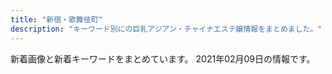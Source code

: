 ```yaml
---
title: "新宿・歌舞伎町"
description: "キーワード別にの巨乳アジアン・チャイナエステ嬢情報をまとめました。"
---
```


新着画像と新着キーワードをまとめています。
2021年02月09日の情報です。

<DmmAffiliateIns />
<KeywordTable
  shops={
    [
    {
        "name": "CLEAR-\u30af\u30ea\u30a2-",
        "station": "\u897f\u6b66\u65b0\u5bbf\u99c5\u5317\u53e3",
        "keywords": {
            "90": 2,
            "86": 2,
            "C": 1,
            "89": 1,
            "D": 8,
            "88": 4,
            "E": 1,
            "F": 1,
            "87": 2
        },
        "url": "http://clear-es.net/",
        "img_links": [
            "http://clear-es.net/images/index_06.jpg",
            "http://clear-es.net/yamituki-n/uploads/images/rena01.jpg",
            "http://clear-es.net/images/girls_03.jpg",
            "http://clear-es.net/uploads/22c8968348a9acc2dfc9ab0aecb09c27.jpg",
            "http://clear-es.net/uploads/09bdd5637edec4bfa3d47a7e9874640b.jpg",
            "http://clear-es.net/images/service_11.jpg",
            "http://clear-es.net/images/index_04.jpg",
            "http://clear-es.net/images/index_20.jpg",
            "http://clear-es.net/images/index_26.jpg",
            "http://clear-es.net/images/index_07.jpg",
            "http://clear-es.net/images/index_14.jpg",
            "http://clear-es.net/uploads/e1133a4ba0f8c81f9d272f5793bda380.jpg",
            "http://clear-es.net/images/index_02.jpg",
            "http://clear-es.net/images/index_28.jpg",
            "http://clear-es.net/uploads/f426bd85a8f6a9eac87e55b2d44c4bd5.jpg",
            "http://clear-es.net/images/girls_13.jpg",
            "http://clear-es.net/images/index_03.jpg",
            "http://clear-es.net/images/index_08.jpg",
            "http://clear-es.net/uploads/2aa97908694153fb149943f0b8445352.jpg",
            "http://clear-es.net/images/index_18.jpg",
            "http://clear-es.net/images/index_19.jpg",
            "http://clear-es.net/images/index_05.jpg",
            "http://clear-es.net/yamituki-n/uploads/images/rena02.jpg",
            "http://clear-es.net/uploads/deba56537604611ac3b8da004b92d809.jpg",
            "http://clear-es.net/uploads/a62d7f24a5b9a4fd5aeef678eb24ef4b.jpg",
            "http://clear-es.net/uploads/97eb17743f96fd7f0551aab0bedd5e6f.jpg",
            "http://clear-es.net/images/index_28_01.jpg",
            "http://clear-es.net/images/koko_1.jpg",
            "http://clear-es.net/my_work/images/pic1.png",
            "http://clear-es.net/images/index_11.jpg",
            "http://clear-es.net/images/index_15.jpg",
            "http://clear-es.net/uploads/7553669390f1cc93427a4f6ad33b4668.jpg",
            "http://clear-es.net/images/index_13.jpg",
            "http://clear-es.net/images/index_24.jpg",
            "http://clear-es.net/images/girls_11.jpg",
            "http://clear-es.net/yamituki-n/uploads/images/mmexport1576417470781.jpg",
            "http://clear-es.net/uploads/10299154955d10c3b815a5638a35a934.jpg",
            "http://clear-es.net/images/index_27.jpg",
            "http://clear-es.net/images/index_21.jpg",
            "http://clear-es.net/images/index_10.jpg",
            "http://clear-es.net/images/index_25.jpg",
            "http://clear-es.net/images/index_17.jpg",
            "http://clear-es.net/yamituki-n/uploads/images/juri01s.jpg",
            "http://clear-es.net/images/gallery_11.jpg",
            "http://clear-es.net/images/index_12.jpg",
            "http://clear-es.net/yamituki-n/uploads/images/yui01.jpg",
            "http://clear-es.net/images/index_01.jpg",
            "http://clear-es.net/uploads/c1f6d0346f5cb109ac62c21a58c7deff.jpg",
            "http://clear-es.net/yamituki-n/uploads/images/mika03s.jpg",
            "http://clear-es.net/uploads/cec0ed392fe00d8e3ff867c0625809e6.jpg",
            "http://clear-es.net/images/index_09.jpg",
            "http://clear-es.net/images/index_23.jpg"
        ]
    },
    {
        "img_links": [
            "https://static.wixstatic.com/media/1f1430_f16ba939f42f47d688a43ba736f9d100~mv2.jpg",
            "https://static.wixstatic.com/media/1f1430_04f93cdec45f4c4e8d0fa69dc26b3e38~mv2.jpg",
            "https://static.wixstatic.com/media/1f1430_c572ee153c0c46e096e6301fe82e2f11~mv2.jpg",
            "https://static.wixstatic.com/media/1f1430_f8b09777e1a6414b8cb281db6e6fd8e4~mv2.jpg",
            "https://static.wixstatic.com/media/1f1430_8e7ae52f03b14e31be6ff7b1038f2896~mv2.jpg",
            "https://static.wixstatic.com/media/1f1430_0ea86bd4429f44fa96f0a1277a1c2d6e~mv2.jpg",
            "https://static.wixstatic.com/media/1f1430_704c1cfac22b4288a4aaa588c496ab40~mv2.jpg",
            "https://static.wixstatic.com/media/1f1430_4b2c5243bdbe40858057386a16dce231~mv2.png",
            "https://static.wixstatic.com/media/1f1430_d824a82ebc40424facf31978d80b293b~mv2.png",
            "https://static.wixstatic.com/media/1f1430_2511e8409a39492bab1eeffd58a5eb1f~mv2.jpg",
            "https://static.wixstatic.com/media/1f1430_184f66b9eb914c26b47be78d54152284~mv2.jpg",
            "https://static.wixstatic.com/media/1f1430_4ef445c14af547ffb085a4c73252e22c~mv2.jpg",
            "https://static.wixstatic.com/media/1f1430_d26df1a13af049c9a7afeac5e58c5323~mv2.jpg",
            "https://static.wixstatic.com/media/1f1430_890ca68d29e04e7a8c96e4198a653ed3~mv2.jpg",
            "https://static.wixstatic.com/media/1f1430_f4c9cbbcc36c44f1a8be8eb3138b0b46~mv2.jpg",
            "https://static.wixstatic.com/media/1f1430_7ff5719c25b243d18c7fb6db890677f9~mv2.jpg",
            "https://static.wixstatic.com/media/1f1430_5b6db55133674387b978465361d1f5af~mv2.jpg",
            "https://static.wixstatic.com/media/1f1430_e5113a1a86b8410db0438745823a2d2c~mv2.png",
            "https://static.wixstatic.com/media/1f1430_b6622178bf9c45a68912520b4b2de175~mv2.png",
            "https://static.wixstatic.com/media/1f1430_d0a7ae614e0b423886aa6d1beca9a87a~mv2.jpg",
            "https://static.wixstatic.com/media/1f1430_27c850c6656448c68b705e2a69f8d3e0~mv2.png",
            "https://static.wixstatic.com/media/1f1430_c48456140f404f1eb9a47dfd01d1d032~mv2.jpg",
            "https://static.wixstatic.com/media/1f1430_e11d2a49cf1a4130a10a3e09053a46fc~mv2.png"
        ],
        "station": "JR\u65b0\u5bbf\u99c5\u6771\u53e3\u30fb\u6b4c\u821e\u4f0e\u753a",
        "url": "https://www.hagoromo.tokyo/",
        "name": "\u7fbd\u8863\uff5e\u306f\u3054\u308d\u3082\uff5e",
        "keywords": {}
    },
    {
        "keywords": {
            "E": 14,
            "87": 14,
            "86": 14,
            "D": 28,
            "85": 14
        },
        "name": "\u6c17\u697d",
        "url": "http://yurali.oks.bz/",
        "img_links": [
            "http://yurali.oks.bz/images/room2.jpg",
            "http://yurali.oks.bz/images/room4.jpg",
            "http://yurali.oks.bz/images/kanban.jpg",
            "http://yurali.oks.bz/photos/sites/48/2020/09/2020090809340917.jpg",
            "http://yurali.oks.bz/images/acc4.jpg",
            "http://yurali.oks.bz/images/s1.jpg",
            "http://yurali.oks.bz/images/s3.jpg",
            "http://yurali.oks.bz/images/s_new.png",
            "http://yurali.oks.bz/images/mobile.jpg",
            "http://yurali.oks.bz/images/line.jpg",
            "http://yurali.oks.bz/photos/sites/48/2020/09/2020090809341067.jpg",
            "http://yurali.oks.bz/photos/sites/48/2020/09/202009080934129.jpg",
            "http://yurali.oks.bz/photos/sites/48/2020/06/2020063002493351.jpg",
            "http://yurali.oks.bz/photos/sites/48/2020/09/2020090809341126.jpg",
            "http://yurali.oks.bz/photos/sites/48/2020/09/2020090809341490.jpg",
            "http://yurali.oks.bz/images/room3.jpg",
            "http://yurali.oks.bz/images/acc3.jpg",
            "http://yurali.oks.bz/images/s2.jpg",
            "http://yurali.oks.bz/images/right.jpg",
            "http://yurali.oks.bz/images/content.jpg",
            "http://yurali.oks.bz/images/acc1.jpg",
            "http://yurali.oks.bz/images/acc2.jpg",
            "http://yurali.oks.bz/images/s4.jpg",
            "http://yurali.oks.bz/images/top.jpg",
            "http://yurali.oks.bz/images/room1.jpg"
        ],
        "station": "JR\u65b0\u5bbf\u99c5\u897f\u53e3"
    },
    {
        "name": "KOYUKI",
        "url": "http://hi-msg.com/koyuki/",
        "img_links": [
            "http://hi-msg.com/koyuki/img/t-1.png",
            "http://hi-msg.com/koyuki/img/english-t4.png",
            "http://hi-msg.com/koyuki/img/p-5.jpg",
            "http://hi-msg.com/koyuki/img/card-english.png",
            "http://hi-msg.com/koyuki/img/head.png",
            "http://hi-msg.com/koyuki/img/p-7.jpg",
            "http://hi-msg.com/koyuki/img/t-3.png",
            "http://hi-msg.com/koyuki/img/p-9.jpg",
            "http://hi-msg.com/koyuki/img/kanban4.jpg",
            "http://hi-msg.com/koyuki/img/p-6-1.jpg",
            "http://hi-msg.com/koyuki/img/p-3.jpg",
            "http://hi-msg.com/koyuki/img/p-2.jpg",
            "http://hi-msg.com/koyuki/img/p-10.jpg",
            "http://hi-msg.com/koyuki/img/re.png",
            "http://hi-msg.com/koyuki/img/english-t1.png",
            "http://hi-msg.com/koyuki/img/english-t3.png",
            "http://hi-msg.com/koyuki/img/kanban4s.jpg",
            "http://hi-msg.com/koyuki/img/p-7-1.jpg",
            "http://hi-msg.com/koyuki/img/p-4.jpg",
            "http://hi-msg.com/koyuki/img/tel.png",
            "http://hi-msg.com/koyuki/img/p-8-1.jpg",
            "http://hi-msg.com/koyuki/img/p-3-1.jpg",
            "http://hi-msg.com/koyuki/img/tit.png",
            "http://hi-msg.com/koyuki/img/p-8.jpg",
            "http://hi-msg.com/koyuki/img/p-1.jpg",
            "http://hi-msg.com/koyuki/img/newstback.png",
            "http://hi-msg.com/koyuki/img/p-6.jpg",
            "http://hi-msg.com/koyuki/img/p-11.jpg",
            "http://hi-msg.com/koyuki/img/p-2-1.jpg",
            "http://hi-msg.com/koyuki/img/english-t5.png",
            "http://hi-msg.com/koyuki/img/botton.png",
            "http://hi-msg.com/koyuki/img/card.png",
            "http://hi-msg.com/koyuki/img/p-4-1.jpg",
            "http://hi-msg.com/koyuki/img/p-0.jpg",
            "http://hi-msg.com/koyuki/img/english-t2.png",
            "http://hi-msg.com/koyuki/img/english-t6.png",
            "http://hi-msg.com/koyuki/img/t-2.png"
        ],
        "keywords": {
            "C": 8
        },
        "station": "JR\u65b0\u5bbf\u99c5\u6771\u53e3"
    },
    {
        "station": "\u897f\u6b66\u65b0\u5bbf\u99c5\u5317\u53e3",
        "keywords": {},
        "img_links": [
            "http://fairy.este88.com/img/kaori1.jpg",
            "http://fairy.este88.com/images/kaori1.jpg",
            "http://fairy.este88.com/images/momo1.jpg",
            "http://fairy.este88.com/images/r02.jpg",
            "http://fairy.este88.com/img/koyuki1.jpg",
            "http://fairy.este88.com/images/koyuki1.jpg",
            "http://fairy.este88.com/img/kixyoko1.jpg",
            "http://fairy.este88.com/gals/koko1.jpg",
            "http://fairy.este88.com/gals/nnana1.jpg",
            "http://fairy.este88.com/images/r01.jpg",
            "http://fairy.este88.com/images/r04.jpg",
            "http://fairy.este88.com/gals/risa1.jpg",
            "http://fairy.este88.com/images/ph1.jpg",
            "http://fairy.este88.com/img/mika1.jpg",
            "http://fairy.este88.com/img/momo1.jpg",
            "http://fairy.este88.com/images/kixyoko1.jpg",
            "http://fairy.este88.com/gals/sayuri1.jpg",
            "http://fairy.este88.com/images/mika1.jpg"
        ],
        "name": "fairy\u30d5\u30a7\u30a2\u30ea\u30fc",
        "url": "http://fairy.este88.com/"
    },
    {
        "name": "\u30b8\u30e5\u30ea\u30a2\u30f3",
        "img_links": [
            "https://mens-esthe.xyz/room/room-l6.jpg",
            "https://mens-esthe.xyz/images/header3.png",
            "https://mens-esthe.xyz/footer/footer-line.png",
            "https://mens-esthe.xyz/images/main-sp.jpg",
            "https://mens-esthe.xyz/staff/rina-top.jpg",
            "https://mens-esthe.xyz/icon/yelp.png",
            "https://mens-esthe.xyz/room/room-l4.jpg",
            "https://mens-esthe.xyz/staff/natsumi-l1.jpg",
            "https://mens-esthe.xyz/icon/twitter.png",
            "https://mens-esthe.xyz/staff/kana-s1.jpg",
            "https://mens-esthe.xyz/staff/moe-l1.jpg",
            "https://mens-esthe.xyz/room/room-l5.jpg",
            "https://mens-esthe.xyz/room/room-l8.jpg",
            "https://mens-esthe.xyz/images/main1.jpg",
            "https://mens-esthe.xyz/room/room-l3.jpg",
            "https://mens-esthe.xyz/staff/miki-l1.jpg",
            "https://mens-esthe.xyz/staff/kana-l1.jpg",
            "https://mens-esthe.xyz/images/esthe2.jpg",
            "https://mens-esthe.xyz/room/room-l1.jpg",
            "https://mens-esthe.xyz/icon/facebook.png",
            "https://mens-esthe.xyz/staff/miki-s1.jpg",
            "https://mens-esthe.xyz/staff/nami-l1.jpg",
            "https://mens-esthe.xyz/staff/miki-top.jpg",
            "https://mens-esthe.xyz/icon/line.png",
            "https://mens-esthe.xyz/staff/nami-top.jpg",
            "https://inage-mensesthe.com/icon/facebook.png",
            "https://mens-esthe.xyz/images/esthe3.jpg",
            "https://inage-mensesthe.com/icon/twitter.png",
            "https://mens-esthe.xyz/staff/kana-top.jpg",
            "https://mens-esthe.xyz/images/qrcode.png",
            "https://mens-esthe.xyz/footer/footer-tel.png",
            "https://inage-mensesthe.com/icon/yelp.png",
            "https://mens-esthe.xyz/footer/footer-staff.png",
            "https://mens-esthe.xyz/staff/moe-s1.jpg",
            "https://mens-esthe.xyz/images/esthe4.jpg",
            "https://mens-esthe.xyz/staff/rina-s1.jpg",
            "https://mens-esthe.xyz/room/room-l2.jpg",
            "https://mens-esthe.xyz/images/esthe1.jpg",
            "https://mens-esthe.xyz/staff/moe-top.jpg",
            "https://mens-esthe.xyz/room/room-l7.jpg",
            "https://inage-mensesthe.com/link/relaku_salon.jpg",
            "https://mens-esthe.xyz/staff/natsumi-s1.jpg",
            "https://inage-mensesthe.com/icon/line.png",
            "https://mens-esthe.xyz/images/clear.png",
            "https://mens-esthe.xyz/staff/nami-s1.jpg",
            "https://mens-esthe.xyz/staff/natsumi-top.jpg",
            "https://mens-esthe.xyz/staff/rina-l1.jpg"
        ],
        "keywords": {
            "85": 7,
            "D": 28,
            "88": 7,
            "86": 28
        },
        "station": "JR\u65b0\u5bbf\u99c5\u6771\u5357\u53e3",
        "url": "https://mens-esthe.xyz/"
    },
    {
        "station": "JR\u65b0\u5bbf\u99c5\u897f\u53e3",
        "name": "Fairy Girl",
        "keywords": {},
        "url": "http://fairy-girl.work/",
        "img_links": [
            "http://fairy-girl.work/images/int2.jpg",
            "http://fairy-girl.work/images/bana0404_4.png",
            "http://fairy-girl.work/staff/mari.jpg",
            "http://fairy-girl.work/images/6.jpg",
            "http://fairy-girl.work/images/line.png",
            "http://fairy-girl.work/images/10.jpg",
            "http://fairy-girl.work/img/yuki1.jpg",
            "http://fairy-girl.work/staff/eri.jpg",
            "http://fairy-girl.work/img/eri2.jpg",
            "http://fairy-girl.work/images/9.jpg",
            "http://fairy-girl.work/img/kiki1.jpg",
            "http://fairy-girl.work/images/2.jpg",
            "http://fairy-girl.work/img/kiki2.jpg",
            "http://fairy-girl.work/staff/rina.jpg",
            "http://fairy-girl.work/staff/kana.jpg",
            "http://fairy-girl.work/images/ac2.jpg",
            "http://fairy-girl.work/staff/misa.jpg",
            "http://fairy-girl.work/images/12.jpg",
            "http://fairy-girl.work/images/1.jpg",
            "http://fairy-girl.work/images/staff_t.jpg",
            "http://fairy-girl.work/images/mobile.jpg",
            "http://fairy-girl.work/staff/yuyu.jpg",
            "http://fairy-girl.work/images/sys2.jpg",
            "http://fairy-girl.work/images/8.jpg",
            "http://fairy-girl.work/images/5.jpg",
            "http://fairy-girl.work/img/rara1.jpg",
            "http://fairy-girl.work/staff/yuki.jpg",
            "http://fairy-girl.work/img/misa1.jpg",
            "http://fairy-girl.work/images/3.jpg",
            "http://fairy-girl.work/staff/kiki.jpg",
            "http://fairy-girl.work/images/ac1.jpg",
            "http://fairy-girl.work/staff/rika.jpg",
            "http://fairy-girl.work/img/rina1.jpg",
            "http://fairy-girl.work/img/kana1.jpg",
            "http://fairy-girl.work/img/hitomi1.jpg",
            "http://fairy-girl.work/staff/hitomi.jpg",
            "http://fairy-girl.work/img/mari1.jpg",
            "http://fairy-girl.work/images/interior_t.jpg",
            "http://fairy-girl.work/staff/rara.jpg",
            "http://fairy-girl.work/img/rika1.jpg",
            "http://fairy-girl.work/images/news.jpg",
            "http://fairy-girl.work/images/int1.jpg",
            "http://fairy-girl.work/images/tr.jpg",
            "http://fairy-girl.work/images/sys1.jpg",
            "http://fairy-girl.work/img/yuyu1.jpg",
            "http://fairy-girl.work/images/7.jpg",
            "http://fairy-girl.work/images/11.jpg",
            "http://fairy-girl.work/img/eri1.jpg"
        ]
    },
    {
        "keywords": {
            "C": 8,
            "87": 8,
            "86": 4,
            "85": 4,
            "E": 8
        },
        "url": "http://sakura-relax.net/",
        "name": "\u697d\u697d-\u30e9\u30af\u30e9\u30af-",
        "img_links": [
            "http://sakura-relax.net/images/cg06.jpg",
            "http://sakura-relax.net/images/tel.png",
            "http://sakura-relax.net/images/cg04.jpg",
            "http://sakura-relax.net/images/cg03.jpg",
            "http://sakura-relax.net/link/menlog.jpg",
            "http://sakura-relax.net/images/top-img02.png",
            "http://sakura-relax.net/images/qrc.png",
            "http://sakura-relax.net/images/kan.jpg",
            "http://sakura-relax.net/images/top-img01.png",
            "http://sakura-relax.net/images/cg07.jpg"
        ],
        "station": "\u65b0\u5bbf\u4e09\u4e01\u76ee\u99c5E1\u51fa\u53e3"
    },
    {
        "station": "JR\u65b0\u5bbf\u99c5\u6771\u53e3",
        "url": "http://crystal-est.net/",
        "img_links": [
            "http://crystal-est.net/uploads/crystal/2017/03/r2.jpg",
            "http://crystal-est.net/uploads/crystal/2017/03/subvisual_reserve.png",
            "http://ruby-es.com/uploads/rubyes/2017/02/img_info_04.png",
            "http://crystal-est.net/uploads/crystal/2017/02/ameba.jpg",
            "http://crystal-est.net/uploads/crystal/2018/07/wechatimg26.jpeg",
            "http://crystal-est.net/uploads/crystal/2017/03/subvisual_link.png",
            "http://crystal-est.net/uploads/crystal/2017/03/bnr_side_052.png",
            "http://ruby-es.com/uploads/rubyes/2017/02/img_info_01.png",
            "http://crystal-est.net/uploads/crystal/2017/04/leftmovie.png",
            "http://crystal-est.net/uploads/crystal/images/p01.png",
            "http://crystal-est.net/uploads/crystal/2017/03/bnr_side_032.png",
            "http://crystal-est.net/uploads/crystal/2017/03/r1.jpg",
            "http://crystal-est.net/uploads/crystal/2017/03/treatment2.png",
            "http://crystal-est.net/uploads/crystal/2017/03/bnr_side_042.png",
            "http://crystal-est.net/uploads/crystal/2017/03/r3.jpg",
            "http://crystal-est.net/uploads/crystal/2018/07/wechatimg31.jpeg",
            "http://crystal-est.net/uploads/crystal/2018/07/wechatimg125.jpeg",
            "http://crystal-est.net/uploads/crystal/2017/07/yuyu2.jpeg",
            "http://crystal-est.net/uploads/crystal/2017/04/web.png",
            "http://ruby-es.com/uploads/rubyes/2017/02/img_info_05.png",
            "http://crystal-est.net/uploads/crystal/2017/03/btn_top_03.png",
            "http://ruby-es.com/uploads/rubyes/2017/02/img_info_02.png",
            "http://crystal-est.net/uploads/crystal/images/icon_flower.png",
            "http://crystal-est.net/uploads/crystal/2017/03/btn_top_02.png",
            "http://crystal-est.net/uploads/crystal/2018/07/wechatimg94.jpeg",
            "http://crystal-est.net/uploads/crystal/2020/11/tel.jpg",
            "http://crystal-est.net/uploads/crystal/2020/12/img_6902.jpg",
            "http://crystal-est.net/uploads/crystal/images/no-photo.jpg",
            "http://crystal-est.net/uploads/crystal/2017/03/r4.jpg",
            "http://crystal-est.net/uploads/crystal/2017/03/subvisual_qa.png",
            "http://crystal-est.net/uploads/crystal/2017/03/bnr_side_credit1.png",
            "http://crystal-est.net/uploads/crystal/images/xing.png",
            "http://crystal-est.net/uploads/crystal/2017/04/line2.png",
            "http://crystal-est.net/uploads/crystal/2020/12/img_6907.jpeg",
            "http://crystal-est.net/uploads/crystal/2020/12/img_6830.jpg",
            "http://crystal-est.net/uploads/crystal/2017/03/subvisual_magazine1.png",
            "http://crystal-est.net/uploads/crystal/2018/05/mayu1.jpeg",
            "http://crystal-est.net/uploads/crystal/2017/03/subvisual_info.png",
            "http://crystal-est.net/uploads/crystal/2017/04/bnr_side_01.png",
            "http://crystal-est.net/uploads/crystal/2017/03/subvisual_contact.png",
            "http://ruby-es.com/uploads/rubyes/2017/02/img_info_03.png",
            "http://crystal-est.net/uploads/crystal/2017/03/ruby6.png",
            "http://crystal-est.net/uploads/crystal/2017/02/wifi.jpg",
            "http://crystal-est.net/uploads/crystal/2018/08/wechatimg49.jpeg",
            "http://crystal-est.net/uploads/crystal/2017/03/btn_top_01.png",
            "http://crystal-est.net/uploads/crystal/2017/03/icon_flower.png",
            "http://crystal-est.net/uploads/crystal/2018/07/wechatimg30.jpeg",
            "http://crystal-est.net/uploads/crystal/images/subvisual_staff.png",
            "http://crystal-est.net/uploads/crystal/2017/03/subvisual_enquete1.png",
            "http://ruby-es.com/uploads/rubyes/2017/02/img_info_06.png",
            "http://crystal-est.net/uploads/crystal/2018/08/wechatimg51.jpeg"
        ],
        "name": "\u30af\u30ea\u30b9\u30bf\u30eb",
        "keywords": {
            "C": 1
        }
    },
    {
        "station": "JR\u65b0\u5bbf\u99c5\u6771\u53e3",
        "url": "http://pure-resort.tyo.cm/",
        "keywords": {
            "90": 2,
            "89": 2,
            "D": 10,
            "96": 1,
            "85": 3,
            "98": 2,
            "84": 1,
            "F": 1,
            "92": 1,
            "C": 1,
            "86": 5,
            "E": 2,
            "88": 3,
            "94": 1
        },
        "name": "\u30d4\u30e5\u30a2\u30ea\u30be\u30fc\u30c8II",
        "img_links": [
            "http://pure-resort.tyo.cm/photos/sites/79/2019/01/2019011014121443.jpg",
            "http://pure-resort.tyo.cm/images/s_Recruit.png",
            "http://pure-resort.tyo.cm/images/s_Staff.png",
            "http://pure-resort.tyo.cm/photos/sites/79/2019/06/2019061515583771.jpg",
            "http://pure-resort.tyo.cm/images/s_twitter.png",
            "http://pure-resort.tyo.cm/photos/sites/79/2018/12/2018120620533769.jpg",
            "http://pure-resort.tyo.cm/photos/sites/79/2019/08/2019082910403098.jpg",
            "http://pure-resort.tyo.cm/images/info_bj1.png",
            "http://pure-resort.tyo.cm/images/s_info.png",
            "http://pure-resort.tyo.cm/photos/sites/79/2019/03/201903251336102.jpg",
            "http://pure-resort.tyo.cm/photos/sites/79/2019/03/2019032513361063.jpg",
            "http://pure-resort.tyo.cm/photos/sites/79/2019/04/201904111031010.jpg",
            "http://pure-resort.tyo.cm/images/s_movie.png",
            "http://pure-resort.tyo.cm/images/news_bj3.png",
            "http://pure-resort.tyo.cm/photos/sites/79/2019/03/2019032513361044.jpg",
            "http://pure-resort.tyo.cm/images/s_Room.png",
            "http://pure-resort.tyo.cm/photos/sites/79/2019/10/2019100810264682.jpg",
            "http://pure-resort.tyo.cm/images/s_news.png",
            "http://pure-resort.tyo.cm/photos/sites/79/2019/05/2019052114301665.jpg",
            "http://pure-resort.tyo.cm/photos/sites/79/2020/02/2020020804143839.jpg",
            "http://pure-resort.tyo.cm/photos/sites/79/2019/03/2019032513361053.jpg",
            "http://pure-resort.tyo.cm/photos/sites/79/2019/02/2019021613425634.png",
            "http://pure-resort.tyo.cm/images/line.png",
            "http://pure-resort.tyo.cm/images/s_face.png",
            "http://pure-resort.tyo.cm/images/pure.png",
            "http://pure-resort.tyo.cm/images/s_pick.png",
            "http://pure-resort.tyo.cm/images/news_bj1.png",
            "http://pure-resort.tyo.cm/images/top.png",
            "http://pure-resort.tyo.cm/images/movie.jpg",
            "http://pure-resort.tyo.cm/images/info_bj3.png",
            "http://pure-resort.tyo.cm/photos/sites/79/2018/12/2018120620510142.jpg",
            "http://pure-resort.tyo.cm/photos/sites/79/2020/01/2020012408381891.jpg",
            "http://pure-resort.tyo.cm/photos/sites/79/2020/01/2020013001414859.jpg",
            "http://pure-resort.tyo.cm/images/s_Access.png",
            "http://pure-resort.tyo.cm/images/line1.png",
            "http://pure-resort.tyo.cm/photos/sites/79/2018/12/2018120620515823.jpg",
            "http://pure-resort.tyo.cm/photos/sites/79/2018/12/2018120620512437.jpg",
            "http://pure-resort.tyo.cm/photos/sites/79/2019/11/2019110401242820.jpg",
            "http://pure-resort.tyo.cm/photos/sites/79/2019/02/2019021613471797.jpg",
            "http://pure-resort.tyo.cm/photos/sites/79/2019/06/2019060310424416.jpg",
            "http://pure-resort.tyo.cm/images/mobile.png"
        ]
    },
    {
        "station": "JR\u65b0\u5bbf\u99c5\u6771\u53e3",
        "name": "\u30c6\u30bb\u30e9-Tethera-",
        "url": "http://aroma-massage.red/",
        "img_links": [
            "http://aroma-massage.red/images/sysl.jpg",
            "http://aroma-massage.red/images/int.jpg",
            "http://aroma-massage.red/images/qr.jpg",
            "http://aroma-massage.red/images/nft.jpg",
            "http://aroma-massage.red/images/stal.jpg",
            "http://aroma-massage.red/images/kan.jpg",
            "http://aroma-massage.red/images/acb.jpg",
            "http://aroma-massage.red/images/option.jpg",
            "http://aroma-massage.red/images/cg6.jpg",
            "http://aroma-massage.red/images/cg3.jpg",
            "http://aroma-massage.red/images/sta1.jpg",
            "http://aroma-massage.red/images/cg4.jpg",
            "http://aroma-massage.red/images/card.jpg",
            "http://aroma-massage.red/images/sta4.jpg",
            "http://aroma-massage.red/images/cg5.jpg",
            "http://aroma-massage.red/images/sta3.jpg",
            "http://aroma-massage.red/images/tm.png",
            "http://aroma-massage.red/images/cg1.jpg",
            "http://aroma-massage.red/images/creditcard.jpg",
            "http://aroma-massage.red/images/toph.png",
            "http://aroma-massage.red/images/fbt.jpg",
            "http://aroma-massage.red/images/sta2.jpg",
            "http://aroma-massage.red/images/sta5.jpg",
            "http://aroma-massage.red/images/fbb.jpg",
            "http://aroma-massage.red/images/cg2.jpg",
            "http://aroma-massage.red/images/sta6.jpg"
        ],
        "keywords": {
            "E": 10,
            "D": 20
        }
    },
    {
        "keywords": {
            "86": 2,
            "D": 3
        },
        "name": "\u4f73\u7e01 \uff5e\u304b\u3048\u3093\uff5e",
        "img_links": [
            "http://ciretva.xyz/uploads/201021/1-201021155T02L.jpg",
            "http://ciretva.xyz/picture/room3.jpg",
            "http://ciretva.xyz/uploads/201021/1-201021155913C7.jpg",
            "http://ciretva.xyz/picture/s_staff.png",
            "http://ciretva.xyz/picture/room2.jpg",
            "http://ciretva.xyz/picture/news.jpg",
            "http://ciretva.xyz/uploads/201021/1-201021155932238.jpg",
            "http://ciretva.xyz/picture/top.jpg",
            "http://ciretva.xyz/uploads/201021/1-201021155925315.jpg",
            "http://ciretva.xyz/picture/face_bj1.png",
            "http://ciretva.xyz/picture/room4.jpg",
            "http://ciretva.xyz/uploads/201021/1-201021155Z4139.jpg",
            "http://ciretva.xyz/picture/pick.jpg",
            "http://ciretva.xyz/uploads/201021/1-201021155T9631.jpg",
            "http://ciretva.xyz/picture/room1.jpg",
            "http://ciretva.xyz/picture/face.jpg"
        ],
        "url": "http://ciretva.xyz/",
        "station": "\u897f\u6b66\u65b0\u5bbf\u99c5\u5317\u53e3"
    },
    {
        "img_links": [
            "http://in-esthe.com/relair/img/p-8.jpg",
            "http://in-esthe.com/relair/img/p-3-1.jpg",
            "http://in-esthe.com/relair/img/p-2.jpg",
            "http://in-esthe.com/relair/img/english-t4.png",
            "http://in-esthe.com/relair/img/p-1-1.jpg",
            "http://in-esthe.com/relair/img/p-3.jpg",
            "http://in-esthe.com/relair/img/fla2.png",
            "http://in-esthe.com/relair/img/t-3.png",
            "http://in-esthe.com/relair/img/t-1.png",
            "http://in-esthe.com/relair/img/english-t3.png",
            "http://in-esthe.com/relair/img/newstback.png",
            "http://in-esthe.com/relair/img/p-1.jpg",
            "http://in-esthe.com/relair/img/p-9.jpg",
            "http://in-esthe.com/relair/img/english-t1.png",
            "http://in-esthe.com/relair/img/re.png",
            "http://in-esthe.com/relair/img/fla.png",
            "http://in-esthe.com/relair/img/s-1.jpg",
            "http://in-esthe.com/relair/img/english-t5.png",
            "http://in-esthe.com/relair/img/kanban4.jpg",
            "http://in-esthe.com/relair/img/tel.png",
            "http://in-esthe.com/relair/img/p-0.jpg",
            "http://in-esthe.com/relair/img/head.png",
            "http://in-esthe.com/relair/img/fla1.png",
            "http://in-esthe.com/relair/img/english-t2.png",
            "http://in-esthe.com/relair/img/english-t6.png",
            "http://in-esthe.com/relair/img/p-7.jpg",
            "http://in-esthe.com/relair/img/botton.png",
            "http://in-esthe.com/relair/img/t-2.png",
            "http://in-esthe.com/relair/img/card-english.png",
            "http://in-esthe.com/relair/img/twitter.png"
        ],
        "name": "RELAIR \uff5e\u30ea\u30ec\u30a2\uff5e",
        "keywords": {
            "C": 8
        },
        "station": "\u65b0\u5bbf\u897f\u53e3\u99c5D5\u51fa\u53e3",
        "url": "http://in-esthe.com/relair/"
    },
    {
        "name": "\u7652\u3057\u306e\u5bbf",
        "url": "http://aes-aroma.com/",
        "img_links": [
            "http://aes-aroma.com/staff/koko/01.jpg",
            "http://aes-aroma.com/pic/head.png",
            "http://aes-aroma.com/staff/mimi/01.jpg",
            "http://aes-aroma.com/staff/haru/01.jpg",
            "http://aes-aroma.com/img/ttl_tnew.png",
            "http://aes-aroma.com/staff/kaori/01.jpg",
            "http://aes-aroma.com/staff/yoko/01.jpg",
            "http://aes-aroma.com/img/ttl_staff.png",
            "http://aes-aroma.com/img/ttl_pickup.png",
            "http://aes-aroma.com/img/ttl_mobile.png",
            "http://aes-aroma.com/staff/nana/01.jpg",
            "http://aes-aroma.com/i/files/homeimg.jpg",
            "http://aes-aroma.com/staff/miki/01.jpg",
            "http://aes-aroma.com/staff/ai/01.jpg",
            "http://aes-aroma.com/img/ttl_rec.png",
            "http://aes-aroma.com/staff/yoko/02.jpg"
        ],
        "keywords": {
            "C": 17
        },
        "station": "JR\u65b0\u5bbf\u99c5\u5357\u53e3"
    },
    {
        "name": "\u30aa\u30fc\u30ed\u30e9",
        "url": "https://aurora.iest.info/",
        "station": "JR\u65b0\u5bbf\u99c5\u6771\u53e3\u30fb\u6b4c\u821e\u4f0e\u753a",
        "img_links": [
            "https://aurora.iest.info/images/room3.jpg",
            "https://aurora.iest.info/photos/sites/13/2021/01/2021011317502475.jpeg",
            "https://aurora.iest.info/photos/sites/13/2021/01/202101031920028.jpeg",
            "https://aurora.iest.info/photos/sites/13/2021/01/2021011516351593.jpeg",
            "https://aurora.iest.info/images/side_mobile.jpg",
            "https://aurora.iest.info/photos/sites/13/2020/12/2020122614062046.jpeg",
            "https://aurora.iest.info/images/head_tel.png",
            "https://aurora.iest.info/photos/sites/13/2020/12/2020122614044220.jpeg",
            "https://aurora.iest.info/photos/sites/13/2020/12/2020122614542669.jpeg",
            "https://aurora.iest.info/photos/sites/13/2021/01/2021011516351593-600x800.jpeg",
            "https://aurora.iest.info/photos/sites/13/2020/12/2020122916203593.jpeg",
            "https://aurora.iest.info/photos/sites/13/2021/02/2021020819350721.jpeg",
            "https://aurora.iest.info/photos/sites/13/2020/11/2020110420084826.jpeg",
            "https://aurora.iest.info/photos/sites/13/2021/01/2021011420031078.jpeg",
            "https://aurora.iest.info/images/room4.jpg",
            "https://aurora.iest.info/photos/sites/13/2021/02/2021020920074352.jpeg",
            "https://aurora.iest.info/photos/sites/13/2021/01/2021011713121341.jpeg",
            "https://aurora.iest.info/images/room1.jpg",
            "https://aurora.iest.info/photos/sites/13/2020/12/2020122614271778.jpeg",
            "https://aurora.iest.info/photos/sites/13/2020/10/2020102421582718.jpeg",
            "https://aurora.iest.info/photos/sites/13/2020/09/2020090701592721.jpeg",
            "https://aurora.iest.info/images/room2.jpg",
            "https://aurora.iest.info/photos/sites/13/2021/01/2021011317231918.jpeg",
            "https://aurora.iest.info/photos/sites/13/2021/01/202101311719059-600x800.jpeg",
            "https://aurora.iest.info/photos/sites/13/2020/10/2020100900362277.jpeg",
            "https://aurora.iest.info/photos/sites/13/2021/02/2021020517033067.jpeg",
            "https://aurora.iest.info/images/info_sp.png",
            "https://aurora.iest.info/photos/sites/13/2020/11/2020111207401521.jpeg",
            "https://aurora.iest.info/photos/sites/13/2020/10/2020101018384481.jpeg"
        ],
        "keywords": {
            "E": 190,
            "86": 342,
            "85": 304,
            "\u5de8\u4e73": 38,
            "\u4e73": 38,
            "C": 456,
            "84": 285,
            "87": 133
        }
    },
    {
        "keywords": {
            "87": 2,
            "86": 12,
            "E": 8,
            "D": 2
        },
        "station": "JR\u65b0\u5bbf\u99c5\u897f\u53e3",
        "name": "sweet-\u30b9\u30a6\u30a3\u30fc\u30c8-",
        "img_links": [
            "http://sweety-est.tokyo/images/m1.jpg",
            "http://sweety-est.tokyo/images/b-online.png",
            "http://sweety-est.tokyo/images/a8.jpg",
            "http://sweety-est.tokyo/images/a1.jpg",
            "http://sweety-est.tokyo/images/cg03.jpg",
            "http://sweety-est.tokyo/images/slider-img002.jpg",
            "http://sweety-est.tokyo/images/kan1.jpg",
            "http://sweety-est.tokyo/images/cg01.jpg",
            "http://sweety-est.tokyo/images/cg02.jpg",
            "http://sweety-est.tokyo/images/tit-sub5.jpg",
            "http://sweety-est.tokyo/images/tit-sub6.jpg",
            "http://sweety-est.tokyo/link/menlog.jpg",
            "http://sweety-est.tokyo/images/qr.jpg",
            "http://sweety-est.tokyo/images/tit-sub4.jpg",
            "http://sweety-est.tokyo/images/r6.jpg",
            "http://sweety-est.tokyo/images/kan.jpg",
            "http://sweety-est.tokyo/images/b-tel.png",
            "http://sweety-est.tokyo/images/m4.jpg",
            "http://sweety-est.tokyo/images/r2.jpg",
            "http://sweety-est.tokyo/images/r1.jpg",
            "http://sweety-est.tokyo/images/a6.jpg",
            "http://sweety-est.tokyo/images/cg07.jpg",
            "http://sweety-est.tokyo/images/m2.jpg",
            "http://sweety-est.tokyo/images/a5.jpg",
            "http://sweety-est.tokyo/images/a7.jpg",
            "http://sweety-est.tokyo/images/cg08.jpg",
            "http://sweety-est.tokyo/images/a4.jpg",
            "http://sweety-est.tokyo/images/r4.jpg",
            "http://sweety-est.tokyo/images/sys.jpg",
            "http://sweety-est.tokyo/images/r5.jpg",
            "http://sweety-est.tokyo/images/tit-sub2.jpg",
            "http://sweety-est.tokyo/images/a2.jpg",
            "http://sweety-est.tokyo/images/tit-sub1.jpg",
            "http://sweety-est.tokyo/images/cg05.jpg",
            "http://sweety-est.tokyo/images/tit-sub3.jpg",
            "http://sweety-est.tokyo/images/a3.jpg",
            "http://sweety-est.tokyo/images/slider-img003.jpg",
            "http://sweety-est.tokyo/images/m3.jpg",
            "http://sweety-est.tokyo/images/slider-img001.jpg",
            "http://sweety-est.tokyo/images/cg06.jpg",
            "http://sweety-est.tokyo/images/r3.jpg",
            "http://sweety-est.tokyo/images/cg011.jpg"
        ],
        "url": "http://sweety-est.tokyo/"
    },
    {
        "img_links": [
            "https://gokujo.iest.info/images/nav_link02.png",
            "https://gokujo.iest.info/images/tit_staff.jpg",
            "https://gokujo.iest.info/images/sp_tit_staff02.jpg",
            "https://gokujo.iest.info/images/tit_pick.jpg",
            "https://gokujo.iest.info/images/top.png",
            "https://gokujo.iest.info/images/nav_link07.png",
            "https://gokujo.iest.info/images/navbar-top.jpg",
            "https://gokujo.iest.info/images/sp_tit_staff.jpg",
            "https://gokujo.iest.info/images/room1_l.jpg",
            "https://gokujo.iest.info/photos/sites/3/2020/10/2020100614353148.jpg",
            "https://gokujo.iest.info/images/nav_link05.png",
            "https://gokujo.iest.info/images/room4_l.jpg",
            "https://gokujo.iest.info/images/room2_l.jpg",
            "https://gokujo.iest.info/images/tit_link.jpg",
            "https://gokujo.iest.info/images/tit_face.jpg",
            "https://gokujo.iest.info/images/sp_tit_movie.jpg",
            "https://gokujo.iest.info/photos/sites/3/2020/10/2020100614352832.jpg",
            "https://gokujo.iest.info/photos/sites/3/2020/10/2020100614352799.jpg",
            "https://gokujo.iest.info/photos/sites/3/2020/10/2020100614352922.jpg",
            "https://gokujo.iest.info/images/nav_link04.png",
            "https://gokujo.iest.info/images/room3_l.jpg",
            "https://gokujo.iest.info/images/end.png",
            "https://gokujo.iest.info/images/sp_tit_link.jpg",
            "https://gokujo.iest.info/images/sp_tit_info.jpg",
            "https://gokujo.iest.info/photos/sites/3/2020/10/202010061435254.jpg",
            "https://gokujo.iest.info/images/nav_link03.png",
            "https://gokujo.iest.info/photos/sites/3/2020/10/2020100614353122.jpg",
            "https://gokujo.iest.info/images/nav_link08.png",
            "https://gokujo.iest.info/photos/sites/3/2020/10/2020100614352894.jpg",
            "https://gokujo.iest.info/images/sp_tit_pick.jpg",
            "https://gokujo.iest.info/photos/sites/3/2020/10/2020100614352629.jpg",
            "https://gokujo.iest.info/photos/sites/3/2020/10/2020100614352927.jpg",
            "https://gokujo.iest.info/photos/sites/3/2020/10/2020100614353292.jpg",
            "https://gokujo.iest.info/images/nav_link01.png",
            "https://gokujo.iest.info/images/nav_link06.png",
            "https://gokujo.iest.info/images/tit_staff02.jpg",
            "https://gokujo.iest.info/photos/sites/3/2020/10/2020100614353025.jpg",
            "https://gokujo.iest.info/photos/sites/3/2020/10/2020100614353293.jpg",
            "https://gokujo.iest.info/images/sp_end.png",
            "https://gokujo.iest.info/photos/sites/3/2020/10/202010061435276.jpg",
            "https://gokujo.iest.info/images/tit_info.jpg",
            "https://gokujo.iest.info/images/sp_tit_twitter.jpg",
            "https://gokujo.iest.info/photos/sites/3/2020/10/2020100614353044.jpg",
            "https://gokujo.iest.info/images/side_mobile.jpg"
        ],
        "url": "https://gokujo.iest.info/",
        "name": "\u65b0\u5bbf\u6975\u4e0a\u30e1\u30f3\u30ba\u30a8\u30b9\u30c6",
        "keywords": {
            "92": 20,
            "90": 67,
            "89": 71,
            "E": 158,
            "85": 39,
            "F": 105,
            "95": 35,
            "C": 56,
            "88": 30,
            "94": 57
        },
        "station": "JR\u65b0\u5bbf\u99c5"
    },
    {
        "img_links": [
            "https://shinjuku-mensesthe.com/images/main-top.jpg",
            "https://shinjuku-mensesthe.com/staff/kana-l1.jpg",
            "https://shinjuku-mensesthe.com/images/camp.png",
            "https://shinjuku-mensesthe.com/images/clear.png",
            "https://shinjuku-mensesthe.com/staff/yukari-s1.jpg",
            "https://shinjuku-mensesthe.com/icon/line.png",
            "https://shinjuku-mensesthe.com/staff/arisa-l1.jpg",
            "https://shinjuku-mensesthe.com/massage/2020/08/16/riri-s1.jpg",
            "https://shinjuku-mensesthe.com/room/room-l2.jpg",
            "https://shinjuku-mensesthe.com/room/room-l4.jpg",
            "https://shinjuku-mensesthe.com/staff/yume-s1.jpg",
            "https://shinjuku-mensesthe.com/images/main-small.jpg",
            "https://shinjuku-mensesthe.com/2019/12/15/sayuri-s2.jpg",
            "https://shinjuku-mensesthe.com/icon/twitter.png",
            "https://shinjuku-mensesthe.com/staff/yume-l1.jpg",
            "https://shinjuku-mensesthe.com/massage/2020/09/14/hana-s1.jpg",
            "https://shinjuku-mensesthe.com/menu/blog.png",
            "https://shinjuku-mensesthe.com/massage/2020/10/21/risa-s1.jpg",
            "https://shinjuku-mensesthe.com/massage/2020/07/31/ai-s2.jpg",
            "https://scdn.line-apps.com/n/line_add_friends/btn/ja.png",
            "https://shinjuku-mensesthe.com/staff/yukari-l1.jpg",
            "https://shinjuku-mensesthe.com/button/home.png",
            "https://shinjuku-mensesthe.com/menu/info.png",
            "https://shinjuku-mensesthe.com/images/top1.jpg",
            "https://shinjuku-mensesthe.com/images/qrcode.png",
            "https://shinjuku-mensesthe.com/massage/2021/02/02/%E5%90%8D%E7%A7%B0%E6%9C%AA%E8%A8%AD%E5%AE%9A-2.jpg",
            "https://shinjuku-mensesthe.com/staff/arisa-s1.jpg",
            "https://shinjuku-mensesthe.com/icon/yelp.png",
            "https://shinjuku-mensesthe.com/images/main-sp.jpg",
            "https://shinjuku-mensesthe.com/massage/2020/07/31/covit19.jpg",
            "https://shinjuku-mensesthe.com/2020/01/23/miki-s1.jpg",
            "https://shinjuku-mensesthe.com/images/header3.png",
            "https://shinjuku-mensesthe.com/menu/home.png",
            "https://shinjuku-mensesthe.com/images/top2.jpg",
            "https://shinjuku-mensesthe.com/link/mens-esthe.png",
            "https://shinjuku-mensesthe.com/2020/01/23/sakura-s1.jpg",
            "https://shinjuku-mensesthe.com/room/room-l3.jpg",
            "https://shinjuku-mensesthe.com/room/room-l1.jpg",
            "https://shinjuku-mensesthe.com/button/staff.png",
            "https://shinjuku-mensesthe.com/images/footer-r.png",
            "https://shinjuku-mensesthe.com/icon/facebook.png",
            "https://shinjuku-mensesthe.com/images/flower.png",
            "https://shinjuku-mensesthe.com/massage/2020/10/05/yuki-s1.jpg",
            "https://shinjuku-mensesthe.com/menu/staff.png",
            "https://shinjuku-mensesthe.com/images/top3.jpg",
            "https://shinjuku-mensesthe.com/images/footer-l.png",
            "https://shinjuku-mensesthe.com/staff/kana-s1.jpg",
            "https://shinjuku-mensesthe.com/button/blog.png",
            "https://shinjuku-mensesthe.com/staff/shiori-s1.jpg"
        ],
        "keywords": {
            "F": 1
        },
        "url": "https://shinjuku-mensesthe.com/",
        "name": "\u5915\u9727 \u3086\u3046\u304e\u308a",
        "station": "JR\u65b0\u5bbf\u99c5\u6771\u53e3"
    }
]
}
/>
<DmmAffiliateScript />
